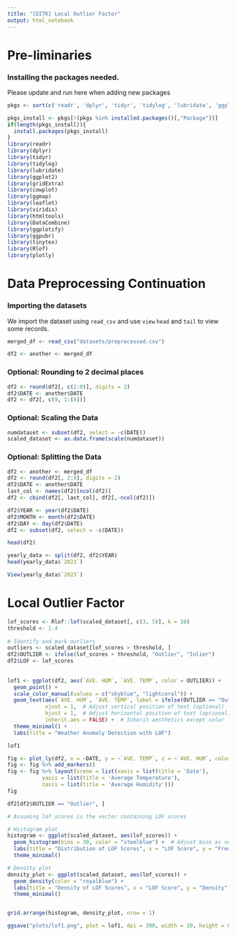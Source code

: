 ---
title: "[DITK] Local Outlier Factor"
output: html_notebook
---

# Pre-liminaries

### Installing the packages needed.

Please update and run here when adding new packages

```{r}
pkgs <- sort(c('readr', 'dplyr', 'tidyr', 'tidylog', 'lubridate', 'ggplot2', 'gridExtra', 'cowplot', 'ggmap', 'leaflet', 'viridis', 'DataCombine', 'ggplotify', 'ggpubr', 'tinytex', 'Rlof', 'plotly'))

pkgs_install <- pkgs[!(pkgs %in% installed.packages()[,"Package"])]
if(length(pkgs_install)){
  install.packages(pkgs_install)
}
library(readr)
library(dplyr)
library(tidyr)
library(tidylog)
library(lubridate)
library(ggplot2)
library(gridExtra)
library(cowplot)
library(ggmap)
library(leaflet)
library(viridis)
library(htmltools)
library(DataCombine)
library(ggplotify)
library(ggpubr)
library(tinytex)
library(Rlof)
library(plotly)
```

# Data Preprocessing Continuation

### Importing the datasets

We import the dataset using `read_csv` and use `view` `head` and `tail` to view some records.

```{r}
merged_df <- read_csv("datasets/preprocessed.csv")
```

```{r}
df2 <- another <- merged_df
```

### Optional: Rounding to 2 decimal places

```{r}
df2 <- round(df2[, c(2:9)], digits = 2)
df2$DATE <- another$DATE
df2 <- df2[, c(9, 1:(8))]
```

### Optional: Scaling the Data

```{r}
numdataset <- subset(df2, select = -c(DATE))
scaled_dataset <- as.data.frame(scale(numdataset))
```

### Optional: Splitting the Data

```{r}
df2 <- another <- merged_df
df2 <- round(df2[, 2:9], digits = 2)
df2$DATE <- another$DATE
last_col <- names(df2)[ncol(df2)]
df2 <- cbind(df2[, last_col], df2[,-ncol(df2)])
```

```{r}
df2$YEAR <- year(df2$DATE)
df2$MONTH <- month(df2$DATE)
df2$DAY <- day(df2$DATE)
df2 <- subset(df2, select = -c(DATE))
```

```{r}
head(df2)
```

```{r}
yearly_data <- split(df2, df2$YEAR)
head(yearly_data$`2023`)
```

```{r}
View(yearly_data$`2023`)
```

# Local Outlier Factor

```{r}

lof_scores <- Rlof::lof(scaled_dataset[, c(3, 5)], k = 10)
threshold <- 1.4
 
# Identify and mark outliers
outliers <- scaled_dataset[lof_scores > threshold, ]
df2$OUTLIER <- ifelse(lof_scores > threshold, "Outlier", "Inlier")
df2$LOF <- lof_scores
 
 
lof1 <- ggplot(df2, aes(`AVE. HUM`, `AVE. TEMP`, color = OUTLIER)) +
  geom_point() +
  scale_color_manual(values = c("skyblue", "lightcoral")) +
  geom_text(aes(`AVE. HUM`, `AVE. TEMP`, label = ifelse(OUTLIER == "Outlier", paste(`AVE. TEMP`, "," , `AVE. HUM`), "")),  # Add labels only for outliers
            vjust = 1,  # Adjust vertical position of text (optional)
            hjust = 1,  # Adjust horizontal position of text (optional)
            inherit.aes = FALSE) +  # Inherit aesthetics except color
  theme_minimal() +
  labs(title = "Weather Anomaly Detection with LOF")

lof1
```

```{r}
fig <- plot_ly(df2, x = ~DATE, y = ~`AVE. TEMP`, z = ~`AVE. HUM`, color = ~OUTLIER, colors = c('skyblue', 'lightcoral'), marker = list(size = 2))
fig <- fig %>% add_markers()
fig <- fig %>% layout(scene = list(xaxis = list(title = 'Date'),
           yaxis = list(title = 'Average Temperature'),
           zaxis = list(title = 'Average Humidity')))
fig
```

```{r}
df2[df2$OUTLIER == "Outlier", ]

```

```{r}
# Assuming lof_scores is the vector containing LOF scores

# Histogram plot
histogram <- ggplot(scaled_dataset, aes(lof_scores)) +
  geom_histogram(bins = 30, color = "steelblue") +  # Adjust bins as needed
  labs(title = "Distribution of LOF Scores", x = "LOF Score", y = "Frequency") +
  theme_minimal()

# Density plot
density_plot <- ggplot(scaled_dataset, aes(lof_scores)) +
  geom_density(color = "royalblue") +
  labs(title = "Density of LOF Scores", x = "LOF Score", y = "Density") +
  theme_minimal()


grid.arrange(histogram, density_plot, nrow = 1)
```

```{r}
ggsave("plots/lof1.png", plot = lof1, dpi = 300, width = 10, height = 6)
```

